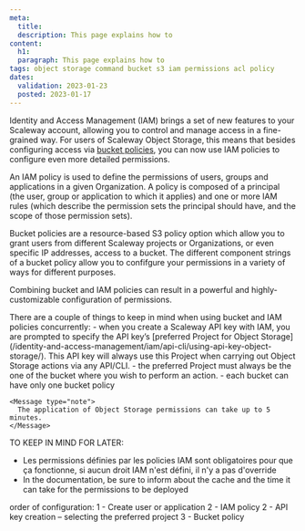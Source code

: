 ```yaml
---
meta:
  title: 
  description: This page explains how to
content:
  h1: 
  paragraph: This page explains how to 
tags: object storage command bucket s3 iam permissions acl policy
dates:
  validation: 2023-01-23
  posted: 2023-01-17
---
```


Identity and Access Management (IAM) brings a set of new features to your Scaleway account, allowing you to control and manage access in a fine-grained way. For users of Scaleway Object Storage, this means that besides configuring access via [bucket policies](/storage/object/api-cli/bucket-policy/), you can now use IAM policies to configure even more detailed permissions. 

An IAM policy is used to define the permissions of users, groups and applications in a given Organization. A policy is composed of a principal (the user, group or application to which it applies) and one or more IAM rules (which describe the permission sets the principal should have, and the scope of those permission sets).

Bucket policies are a resource-based S3 policy option which allow you to grant users from different Scaleway projects or Organizations, or even specific IP addresses, access to a bucket. The different component strings of a bucket policy allow you to confifgure your permissions in a variety of ways for different purposes.

Combining bucket and IAM policies can result in a powerful and highly-customizable configuration of permissions.

<Message type="important">
There are a couple of things to keep in mind when using bucket and IAM policies concurrently:
  - when you create a Scaleway API key with IAM, you are prompted to specify the API key’s [preferred Project for Object Storage](/identity-and-access-management/iam/api-cli/using-api-key-object-storage/). This API key will always use this Project when carrying out Object Storage actions via any API/CLI.
  - the preferred Project must always be the one of the bucket where you wish to perform an action. 
  - each bucket can have only one bucket policy
</Message> 





    <Message type="note">
      The application of Object Storage permissions can take up to 5 minutes.
    </Message>




TO KEEP IN MIND FOR LATER:
- Les permissions définies par les policies IAM sont obligatoires pour que ça fonctionne, si aucun droit IAM n'est défini, il n'y a pas d'override
- In the documentation, be sure to inform about the cache and the time it can take for the permissions to be deployed

order of configuration:
1 - Create user or application
2 - IAM policy
2 - API key creation – selecting the preferred project
3 - Bucket policy 
